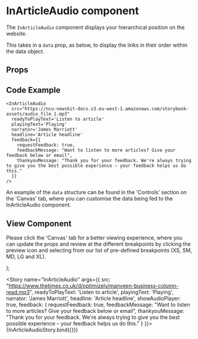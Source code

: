 
<Meta
  title="Newskit Components/Article Audio/InArticleAudio"
  component={InArticleAudio}
/>

# InArticleAudio component
The `InArticleAudio` component displays your hierarchical position on the website.

This takes in a `data` prop, as below, to display the links in their order within the data object.

## Props
<Props of={InArticleAudio} />

## Code Example
```
<InArticleAudio
  src="https://ncu-newskit-docs.s3.eu-west-1.amazonaws.com/storybook-assets/audio_file_1.mp3"
  readyToPlayText='Listen to article'
  playingText='Playing'
  narrator='James Marriott'
  headline='Article headline'
  feedback={{
    requestFeedback: true,
    feedbackMessage: "Want to listen to more articles? Give your feedback below or email",
    thankyouMessage: "Thank you for your feedback. We're always trying to give you the best possible experience – your feedback helps us do this."
  }}
/>
```

An example of the `data` structure can be found in the 'Controls' section on the 'Canvas' tab, where you can customise the data being fed to the InArticleAudio component.

## View Component
Please click the 'Canvas' tab for a better viewing experience, where you can update the props and review at the different breakpoints by clicking the preview icon and selecting from our list of pre-defined breakpoints (XS, SM, MD, LG and XL).

  <TCThemeProvider theme={TimesWebLightTheme}>
    <InArticleAudio {...{ src, readyToPlayText, playingText, narrator, headline, feedback, showAudioPlayer }} />
  </TCThemeProvider>
);

<Story name="InArticleAudio" args={{ 
  src: "https://www.thetimes.co.uk/d/optimizely/manveen-business-column-read.mp3",
  readyToPlayText: 'Listen to article',
  playingText: 'Playing',
  narrator: 'James Marriott',
  headline: 'Article headline',
  showAudioPlayer: true,
  feedback: {
    requestFeedback: true,
    feedbackMessage: "Want to listen to more articles? Give your feedback below or email",
    thankyouMessage: "Thank you for your feedback. We're always trying to give you the best possible experience – your feedback helps us do this."
  }
}}>
  {InArticleAudioStory.bind({})}
</Story>